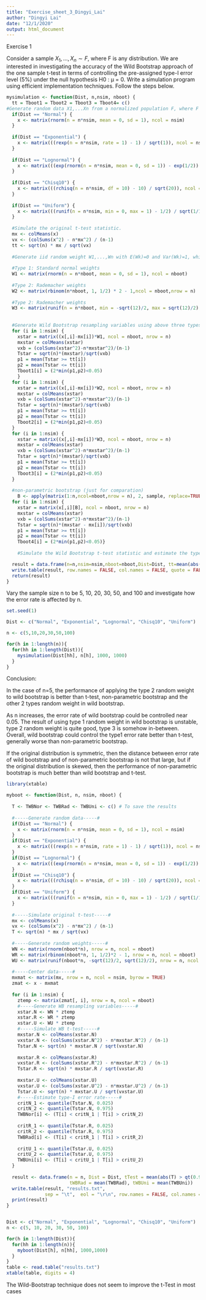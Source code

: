 ```yaml
---
title: "Exercise_sheet_3_Dingyi_Lai"
author: "Dingyi Lai"
date: "12/1/2020"
output: html_document
---
```


Exercise 1

Consider a sample $X_1, . . . , X_n ∼ F$, where F is any distribution. We are interested in investigating the accuracy of the Wild Bootstrap approach of the one sample t-test in terms of controlling the pre-assigned type-I error level (5%) under the null hypothesis H0 : µ = 0. Write a simulation program using efficient implementation techniques. Follow the steps below.

```r
mysimulation <- function(Dist, n,nsim, nboot) {
  tt = Tboot1 = Tboot2 = Tboot3 = Tboot4= c()
#Generate random data X1,...Xn from a normalized population F, where F is normal, exponential, log-normal, chi-squared and uniform distribution
  if(Dist == "Normal") {
    x <- matrix(rnorm(n = n*nsim, mean = 0, sd = 1), ncol = nsim)
  }
  
  if(Dist == "Exponential") {
    x <- matrix(((rexp(n = n*nsim, rate = 1) - 1) / sqrt(1)), ncol = nsim)
  }
  
  if(Dist == "Lognormal") {
    x <- matrix(((exp(rnorm(n = n*nsim, mean = 0, sd = 1)) - exp(1/2)) / sqrt(exp(1)*(exp(1)-1))), ncol = nsim)
  }
  
  if(Dist == "Chisq10") {
    x <- matrix(((rchisq(n = n*nsim, df = 10) - 10) / sqrt(20)), ncol = nsim)
  }
  
  if(Dist == "Uniform") {
    x <- matrix(((runif(n = n*nsim, min = 0, max = 1) - 1/2) / sqrt(1/12)), ncol = nsim)
  }
  
  #Simulate the original t-test statistic.
  mx <- colMeans(x)
  vx <- (colSums(x^2) - n*mx^2) / (n-1)
  tt <- sqrt(n) * mx / sqrt(vx)
  
  #Generate iid random weight W1,...,Wn with E(Wk)=0 and Var(Wk)=1, which are independent of the data
  
  #Type 1: Standard normal weights
  W1 <- matrix(rnorm(n = n*nboot, mean = 0, sd = 1), ncol = nboot)
  
  #Type 2: Rademacher weights
  W2 <- matrix(rbinom(n*nboot, 1, 1/2) * 2 - 1,ncol = nboot,nrow = n)
  
  #Type 2: Rademacher weights
  W3 <- matrix(runif(n = n*nboot, min = -sqrt(12)/2, max = sqrt(12)/2),ncol = nboot, nrow = n)
  
  
  #Generate Wild Bootstrap resampling variables using above three types of Wk’s
  for (i in 1:nsim) {
    xstar = matrix((x[,i]-mx[i])*W1, ncol = nboot, nrow = n)
    mxstar = colMeans(xstar)
    vxb = (colSums(xstar^2)-n*mxstar^2)/(n-1)
    Tstar = sqrt(n)*(mxstar)/sqrt(vxb)
    p1 = mean(Tstar >= tt[i])
    p2 = mean(Tstar <= tt[i])
    Tboot1[i] = (2*min(p1,p2)<0.05)
    }
  for (i in 1:nsim) {
    xstar = matrix((x[,i]-mx[i])*W2, ncol = nboot, nrow = n)
    mxstar = colMeans(xstar)
    vxb = (colSums(xstar^2)-n*mxstar^2)/(n-1)
    Tstar = sqrt(n)*(mxstar)/sqrt(vxb)
    p1 = mean(Tstar >= tt[i])
    p2 = mean(Tstar <= tt[i])
    Tboot2[i] = (2*min(p1,p2)<0.05)
  }
  for (i in 1:nsim) {
    xstar = matrix((x[,i]-mx[i])*W3, ncol = nboot, nrow = n)
    mxstar = colMeans(xstar)
    vxb = (colSums(xstar^2)-n*mxstar^2)/(n-1)
    Tstar = sqrt(n)*(mxstar)/sqrt(vxb)
    p1 = mean(Tstar >= tt[i])
    p2 = mean(Tstar <= tt[i])
    Tboot3[i] = (2*min(p1,p2)<0.05)
  }
  
  #non-parametric bootstrap (just for comparation)
    B <- apply(matrix(1:n,ncol=nboot,nrow = n), 2, sample, replace=TRUE)
  for (i in 1:nsim) {
    xstar = matrix(x[,i][B], ncol = nboot, nrow = n)
    mxstar = colMeans(xstar)
    vxb = (colSums(xstar^2)-n*mxstar^2)/(n-1)
    Tstar = sqrt(n)*(mxstar - mx[i])/sqrt(vxb)
    p1 = mean(Tstar >= tt[i])
    p2 = mean(Tstar <= tt[i])
    Tboot4[i] = (2*min(p1,p2)<0.05)}
  
    #Simulate the Wild Bootstrap t-test statistic and estimate the type-I error rate of the one sample t-test.

  result = data.frame(n=n,nsim=nsim,nboot=nboot,Dist=Dist, tt=mean(abs(tt)>qt(0.975,n-1)), Tbootw1 = mean(Tboot1), Tbootw2 = mean(Tboot2), Tbootw3 = mean(Tboot3), Tboot4 = mean(Tboot4))
  write.table(result, row.names = FALSE, col.names = FALSE, quote = FALSE, append = TRUE)
  return(result)
}

```

Vary the sample size n to be 5, 10, 20, 30, 50, and 100 and investigate how the error rate is affected by n.

```r
set.seed(1)

Dist <- c("Normal", "Exponential", "Lognormal", "Chisq10", "Uniform")

n <- c(5,10,20,30,50,100)

for(h in 1:length(n)){
  for(hh in 1:length(Dist)){
    mysimulation(Dist[hh], n[h], 1000, 1000)
  }
}

```

Conclusion:

In the case of n=5, the performance of applying the type 2 random weight to wild bootstrap is better than t-test, non-parametric bootstrap and the other 2 types random weight in wild bootstrap.
   
As n increases, the error rate of wild bootstrap could be controlled near 0.05. The result of using type 1 random weight in wild bootstrap is unstable, type 2 random weight is quite good, type 3 is somehow in-between. Overall, wild bootstrap could control the type1 error rate better than t-test, generally worse than non-parametric bootstrap.
   
If the original distribution is symmetric, then the distance between error rate of wild bootstrap and of non-parametric bootstrap is not that large, but if the original distribution is skewed, then the performance of non-parametric bootstrap is much better than wild bootstrap and t-test.

```r
library(xtable)

myboot <- function(Dist, n, nsim, nboot) {
  
  T <- TWBNor <- TWBRad <- TWBUni <- c() # To save the results
  
  #-----Generate random data-----#
  if(Dist == "Normal") {
    x <- matrix(rnorm(n = n*nsim, mean = 0, sd = 1), ncol = nsim)
  }
  if(Dist == "Exponential") {
    x <- matrix(((rexp(n = n*nsim, rate = 1) - 1) / sqrt(1)), ncol = nsim)
  }
  if(Dist == "Lognormal") {
    x <- matrix(((exp(rnorm(n = n*nsim, mean = 0, sd = 1)) - exp(1/2)) / sqrt(exp(1)*(exp(1)-1))), ncol = nsim)
  }
  if(Dist == "Chisq10") {
    x <- matrix(((rchisq(n = n*nsim, df = 10) - 10) / sqrt(20)), ncol = nsim)
  }
  if(Dist == "Uniform") {
    x <- matrix(((runif(n = n*nsim, min = 0, max = 1) - 1/2) / sqrt(1/12)), ncol = nsim)
  }
  
  #-----Simulate original t-test-----#
  mx <- colMeans(x)
  vx <- (colSums(x^2) - n*mx^2) / (n-1)
  T <- sqrt(n) * mx / sqrt(vx)
  
  #-----Generate random weights-----#
  WN <- matrix(rnorm(nboot*n), nrow = n, ncol = nboot)
  WR <- matrix(rbinom(nboot*n, 1, 1/2)*2 - 1, nrow = n, ncol = nboot)
  WU <- matrix(runif(nboot*n, -sqrt(12)/2, sqrt(12)/2), nrow = n, ncol = nboot)
  
  #-----Center data-----#
  mxmat <- matrix(mx, nrow = n, ncol = nsim, byrow = TRUE)
  zmat <- x - mxmat
  
  for (i in 1:nsim) {
    ztemp <- matrix(zmat[, i], nrow = n, ncol = nboot)
    #-----Generate WB resampling variables-----#
    xstar.N <- WN * ztemp 
    xstar.R <- WR * ztemp
    xstar.U <- WU * ztemp
    #-----Simulate WB t-test-----#
    mxstar.N <- colMeans(xstar.N)
    vxstar.N <- (colSums(xstar.N^2) - n*mxstar.N^2) / (n-1)
    Tstar.N <- sqrt(n) * mxstar.N / sqrt(vxstar.N)
    
    mxstar.R <- colMeans(xstar.R)
    vxstar.R <- (colSums(xstar.R^2) - n*mxstar.R^2) / (n-1)
    Tstar.R <- sqrt(n) * mxstar.R / sqrt(vxstar.R)
    
    mxstar.U <- colMeans(xstar.U)
    vxstar.U <- (colSums(xstar.U^2) - n*mxstar.U^2) / (n-1)
    Tstar.U <- sqrt(n) * mxstar.U / sqrt(vxstar.U)
    #-----Estimate type-I error rate-----#
    critN_1 <- quantile(Tstar.N, 0.025)
    critN_2 <- quantile(Tstar.N, 0.975)
    TWBNor[i] <- (T[i] < critN_1 | T[i] > critN_2)
    
    critR_1 <- quantile(Tstar.R, 0.025)
    critR_2 <- quantile(Tstar.R, 0.975)
    TWBRad[i] <- (T[i] < critR_1 | T[i] > critR_2)
    
    critU_1 <- quantile(Tstar.U, 0.025)
    critU_2 <- quantile(Tstar.U, 0.975)
    TWBUni[i] <- (T[i] < critU_1 | T[i] > critU_2)
  }
  
  result <- data.frame(n = n, Dist = Dist, tTest = mean(abs(T) > qt(0.975, n-1)), tWBNor = mean(TWBNor),
                       tWBRad = mean(TWBRad), tWBUni = mean(TWBUni))
  write.table(result, "results.txt",
              sep = "\t",  eol = "\r\n", row.names = FALSE, col.names = FALSE, quote = FALSE, append = TRUE)
  print(result)
}


Dist <- c("Normal", "Exponential", "Lognormal", "Chisq10", "Uniform")
n <- c(5, 10, 20, 30, 50, 100)

for(h in 1:length(Dist)){
  for(hh in 1:length(n)){
    myboot(Dist[h], n[hh], 1000,1000)
  }
}
table <- read.table("results.txt")
xtable(table, digits = 4)
```
The Wild-Bootstrap technique does not seem to improve the t-Test in most cases
